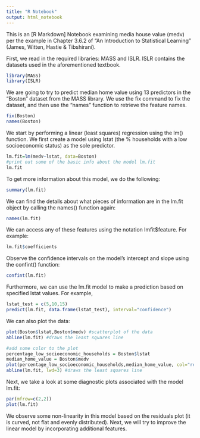 ```yaml
---
title: "R Notebook"
output: html_notebook
---
```


This is an [R Markdown] Notebook examining media house value (medv) per the example in Chapter 3.6.2 of "An Introduction to Statistical Learning" (James, Witten, Hastie & Tibshirani).

First, we read in the required libraries: MASS and ISLR.  ISLR contains the datasets used in the aforementioned textbook. 

```r
library(MASS)
library(ISLR)
```

We are going to try to predict median home value using 13 predictors in the "Boston" dataset from the MASS library.  We use the fix command to fix the dataset, and then use the "names" function to retrieve the feature names.

```r
fix(Boston)
names(Boston)
```


We start by performing a linear (least squares) regression using the lm() function. We first create a model using lstat (the % households with a low socioeconomic status) as the sole predictor.

```r
lm.fit=lm(medv~lstat, data=Boston)
#print out some of the basic info about the model lm.fit
lm.fit
```

To get more information about this model, we do the following:

```r
summary(lm.fit)
```

We can find the details about what pieces of information are in the lm.fit object by calling the names() function again:

```r
names(lm.fit)
```

We can access any of these features using the notation lmfit$feature.  For example:

```r
lm.fit$coefficients
```

Observe the confidence intervals on the model's intercept and slope using the confint() function:

```r
confint(lm.fit)
```

Furthermore, we can use the lm.fit model to make a prediction based on specified lstat values.  For example,

```r
lstat_test = c(5,10,15)
predict(lm.fit, data.frame(lstat_test), interval="confidence")
```

We can also plot the data:
```r
plot(Boston$lstat,Boston$medv) #scatterplot of the data
abline(lm.fit) #draws the least squares line
```

```r
#add some color to the plot
percentage_low_socioeconomic_households = Boston$lstat
median_home_value = Boston$medv
plot(percentage_low_socioeconomic_households,median_home_value, col="red", pch=20) #scatterplot of the data
abline(lm.fit, lwd=3) #draws the least squares line
```

Next, we take a look at some diagnostic plots associated with the model lm.fit:

```r
par(mfrow=c(2,2))
plot(lm.fit)
```
We observe some non-linearity in this model based on the residuals plot (it is curved, not flat and evenly distributed). Next, we will try to improve the linear model by incorporating additional features.
